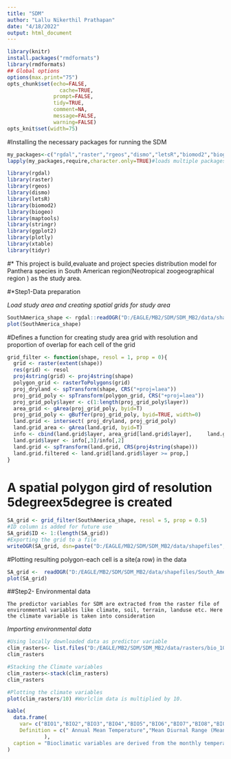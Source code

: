```yaml
---
title: "SDM"
author: "Lallu Nikerthil Prathapan"
date: "4/18/2022"
output: html_document
---
```


```r
library(knitr)
install.packages("rmdformats")
library(rmdformats)
## Global options
options(max.print="75")
opts_chunk$set(echo=FALSE,
	             cache=TRUE,
               prompt=FALSE,
               tidy=TRUE,
               comment=NA,
               message=FALSE,
               warning=FALSE)
opts_knit$set(width=75)
```

#Installing the necessary packages for running the SDM

```r
my_packages<-c("rgdal","raster","rgeos","dismo","letsR","biomod2","biogeo","maptools","stringr","ggplot2","plotly","xtable","tidyr","rlang")
lapply(my_packages,require,character.only=TRUE)#loads multiple packages
```

```r
library(rgdal)
library(raster)
library(rgeos)
library(dismo)
library(letsR)
library(biomod2)
library(biogeo)
library(maptools)
library(stringr)
library(ggplot2)
library(plotly)
library(xtable)
library(tidyr)
```

#* This project is build,evaluate and project species distribution model for Panthera species in South American region(Neotropical zoogeographical region ) as the study area.

#*Step1-Data preparation

*Load study area and creating spatial grids for study area*
```r
SouthAmerica_shape <- rgdal::readOGR("D:/EAGLE/MB2/SDM/SDM_MB2/data/shapefiles/neotropical.shp")
plot(SouthAmerica_shape)
```
#Defines a function for creating study area grid with resolution and proportion of overlap for each cell of the grid
```r
grid_filter <- function(shape, resol = 1, prop = 0){
  grid <- raster(extent(shape))
  res(grid) <- resol
  proj4string(grid) <- proj4string(shape)
  polygon_grid <- rasterToPolygons(grid)
  proj_dryland <- spTransform(shape, CRS("+proj=laea"))
  proj_grid_poly <- spTransform(polygon_grid, CRS("+proj=laea"))
  proj_grid_poly$layer <- c(1:length(proj_grid_poly$layer))
  area_grid <- gArea(proj_grid_poly, byid=T)
  proj_grid_poly <- gBuffer(proj_grid_poly, byid=TRUE, width=0)
  land.grid <- intersect( proj_dryland, proj_grid_poly)
  land.grid_area <- gArea(land.grid, byid=T)
  info <- cbind(land.grid$layer, area_grid[land.grid$layer],     land.grid_area)
  land.grid$layer <- info[,3]/info[,2]
  land.grid <- spTransform(land.grid, CRS(proj4string(shape)))
  land.grid.filtered <- land.grid[land.grid$layer >= prop,]
}
```

# A spatial polygon gird of resolution 5degreex5degree is created
```r
SA_grid <- grid_filter(SouthAmerica_shape, resol = 5, prop = 0.5)
#ID column is added for future use
SA_grid$ID <- 1:(length(SA_grid))
#Exporting the grid to a file
writeOGR(SA_grid, dsn=paste("D:/EAGLE/MB2/SDM/SDM_MB2/data/shapefiles", sep=""), layer="South_America_grid", driver="ESRI Shapefile", overwrite_layer=T)
```

#Plotting resulting polygon-each cell is a site(a row) in the data
```r
SA_grid <-  readOGR("D:/EAGLE/MB2/SDM/SDM_MB2/data/shapefiles/South_America_grid.shp")
plot(SA_grid)
```
##Step2- Environmental data

`The predictor variables for SDM are extracted from the raster file of environmental variables like climate, soil, terrain, landuse etc. Here the climate variable is taken into consideration `

*Importing environmental data*

```r
#Using locally downloaded data as predictor variable
clim_rasters<- list.files("D:/EAGLE/MB2/SDM/SDM_MB2/data/rasters/bio_10m_bil", pattern = "bil$", full.names = TRUE)
clim_rasters

#Stacking the Climate variables
clim_rasters<-stack(clim_rasters)
clim_rasters

#Plotting the climate variables
plot(clim_rasters/10) #Worlclim data is multiplied by 10.
```

```r
kable(
  data.frame(
    var= c("BIO1","BIO2","BIO3","BIO4","BIO5","BIO6","BIO7","BIO8","BIO9","BIO10","BIO11","BIO12","BIO13","BIO14","BIO15","BIO16","BIO17","BIO18","BIO19"),
    Definition = c(" Annual Mean Temperature","Mean Diurnal Range (Mean of monthly (max temp - min temp))","Isothermality (BIO2/BIO7) (×100)","Temperature Seasonality (standard deviation ×100)","Max Temperature of Warmest Month","Min Temperature of Coldest Month","Temperature Annual Range (BIO5-BIO6)","Mean Temperature of Wettest Quarter","Mean Temperature of Driest Quarter","Mean Temperature of Warmest Quarter"," Mean Temperature of Coldest Quarter","Annual Precipitation","Precipitation of Wettest Month","Precipitation of Driest Month"," Precipitation Seasonality (Coefficient of Variation)","Precipitation of Wettest Quarter"," Precipitation of Driest Quarter","Precipitation of Warmest Quarter","Precipitation of Coldest Quarter")
            ),
  caption = "Bioclimatic variables are derived from the monthly temperature and rainfall values in order to generate more biologically meaningful variables. These are often used in species distribution modeling and related ecological modeling techniques. The bioclimatic variables represent annual trends (e.g., mean annual temperature, annual precipitation) seasonality (e.g., annual range in temperature and precipitation) and extreme or limiting environmental factors (e.g., temperature of the coldest and warmest month, and precipitation of the wet and dry quarters). A quarter is a period of three months (1/4 of the year)."#, booktabs = TRUE
)
```
